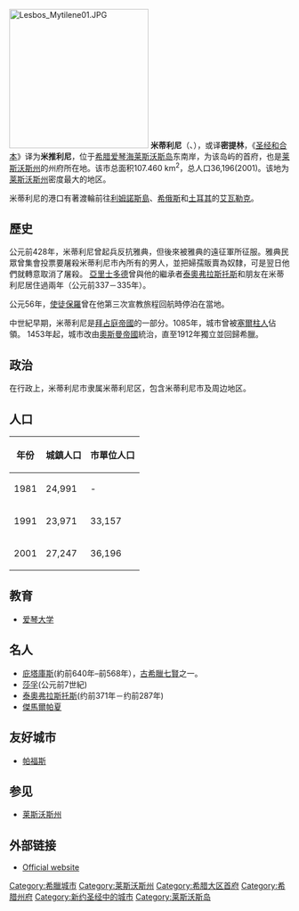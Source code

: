 {{Unreferenced|time=2018-09-10T16:02:57+00:00}}
{{Infobox Settlement
|official_name = 米蒂利尼
|native_name = Μυτιλήνη
|image_skyline          = Mytilene.jpg
|imagesize              = 300px 
|image_caption          = 
|image_flag =
|image_shield =
|image_map = 
|mapsize = 
|pushpin_map  =      Greece
|map_caption = 
|subdivision_type = 
|subdivision_type1 = 
|subdivision_name = 
|subdivision_name1 = 
|leader_title = [[米蒂利尼市长|市长]]
|leader_name = Nasos Giakalis
|leader_title1 = 
|leader_name1 = 
|leader_title2 = 
|leader_name2 = 
|established_title = 
|established_date = 
|area_magnitude = 
|area_total_sq_mi = 41
|area_total_km2 = 107.460
|area_land_sq_mi =  
|area_land_km2 = 
|area_water_sq_mi = 
|area_water_km2 = 
|area_water_percent = 
|area_urban_sq_mi =
|area_urban_km2 =
|area_metro_sq_mi =
|area_metro_km2 = 
|population_as_of = 2001
|population_note = 
|population_total = 36,196
|population_metro = 
|population_urban = 
|population_density_km2 = 337
|population_density_sq_mi = 872
|timezone = [[欧洲东部时间|欧洲东部时间]]
|utc_offset = +2
|timezone_DST = [[欧洲东部夏令时间|欧洲东部夏令时间]]
|utc_offset_DST = +3
|latd= 39|latm=6 |lats= |latNS=N
|longd= 26|longm= 33|longs= |longEW=E
|elevation_m = 8
|elevation_ft = 26
|postal_code_type =
|blank_name         = 
|blank_info         = 
|website = www.mytilene.gr {{el icon}}
}}
[[File:Lesbos_Mytilene01.JPG|250px]]
'''米蒂利尼'''（{{lang-el|Μυτιλήνη}}、{{lang-tr|Midilli}}），或译'''密提林'''，《[[和合本聖經|圣经和合本]]》译为'''米推利尼'''，位于[[希腊|希腊]][[爱琴海|爱琴海]][[莱斯沃斯岛|莱斯沃斯岛]]东南岸，为该岛屿的首府，也是[[莱斯沃斯州|莱斯沃斯州]]的州府所在地。该市总面积107.460 km<sup>2</sup>，总人口36,196(2001)。该地为[[莱斯沃斯州|莱斯沃斯州]]密度最大的地区。

米蒂利尼的港口有著渡輪前往[[利姆諾斯島|利姆諾斯島]]、[[希俄斯|希俄斯]]和[[土耳其|土耳其]]的[[艾瓦勒克|艾瓦勒克]]。

== 歷史 ==
公元前428年，米蒂利尼曾起兵反抗雅典，但後來被雅典的遠征軍所征服。雅典民眾曾集會投票要屠殺米蒂利尼市內所有的男人，並把婦孺販賣為奴隸，可是翌日他們就轉意取消了屠殺。
[[亞里士多德|亞里士多德]]曾與他的繼承者[[泰奧弗拉斯托斯|泰奧弗拉斯托斯]]和朋友在米蒂利尼居住過兩年（公元前337－335年）。

公元56年，[[使徒保羅|使徒保羅]]曾在他第三次宣教旅程回航時停泊在當地。

中世紀早期，米蒂利尼是[[拜占庭帝國|拜占庭帝國]]的一部分。1085年，城市曾被[[塞爾柱人|塞爾柱人]]佔領。
1453年起，城市改由[[奧斯曼帝國|奧斯曼帝國]]統治，直至1912年獨立並回歸希臘。

== 政治 ==
在行政上，米蒂利尼市隶属米蒂利尼区，包含米蒂利尼市及周边地区。	
== 人口 ==
{| class="wikitable"
|-
! 年份 !!  城鎮人口 !! 市單位人口
|-
| 1981 || 24,991 || -
|-
| 1991 || 23,971 || 33,157
|-
| 2001 || 27,247 || 36,196
|}

== 教育 ==
* [[爱琴大学|爱琴大学]] 

== 名人 ==
*[[庇塔庫斯|庇塔庫斯]](約前640年–前568年），[[古希臘七賢|古希臘七賢]]之一。
*[[莎孚|莎孚]](公元前7世紀)
*[[泰奧弗拉斯托斯|泰奧弗拉斯托斯]](约前371年－约前287年)
*[[傑馬爾帕夏|傑馬爾帕夏]] 

==友好城市==
*{{CYP}}[[帕福斯|帕福斯]]
== 参见 ==
* [[莱斯沃斯州|莱斯沃斯州]]
{{wide image|Panorama Mytilini.jpg|650px|<center>米蒂利尼全景</center>}}

== 外部链接 ==
* [http://www.mytilini.gr/ Official website] {{el icon}}

{{希臘各州首府}}
{{Authority control}}
[[Category:希臘城市|Category:希臘城市]]
[[Category:莱斯沃斯州|Category:莱斯沃斯州]]
[[Category:希腊大区首府|Category:希腊大区首府]]
[[Category:希腊州府|Category:希腊州府]]
[[Category:新约圣经中的城市|Category:新约圣经中的城市]]
[[Category:莱斯沃斯岛|Category:莱斯沃斯岛]]